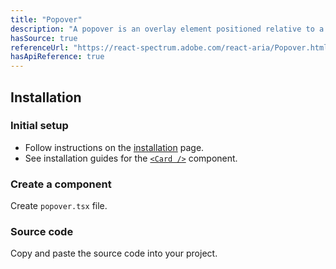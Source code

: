 ```yaml
---
title: "Popover"
description: "A popover is an overlay element positioned relative to a trigger."
hasSource: true
referenceUrl: "https://react-spectrum.adobe.com/react-aria/Popover.html"
hasApiReference: true
---
```


## Installation

<Steps>

### Initial setup

- Follow instructions on the [installation](/docs/overview/installation) page.
- See installation guides for the [`<Card />`](/docs/components/card) component.

### Create a component

Create `popover.tsx` file.

### Source code

Copy and paste the source code into your project.

</Steps>
